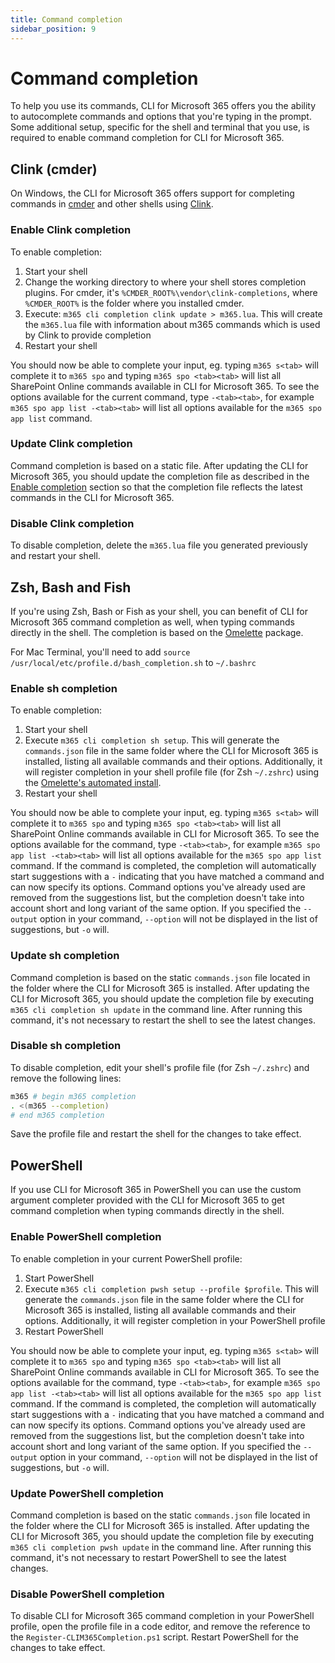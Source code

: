 ```yaml
---
title: Command completion
sidebar_position: 9
---
```


# Command completion

To help you use its commands, CLI for Microsoft 365 offers you the ability to autocomplete commands and options that you're typing in the prompt. Some additional setup, specific for the shell and terminal that you use, is required to enable command completion for CLI for Microsoft 365.

## Clink (cmder)

On Windows, the CLI for Microsoft 365 offers support for completing commands in [cmder](http://cmder.app) and other shells using [Clink](https://mridgers.github.io/clink/).

### Enable Clink completion

To enable completion:

1. Start your shell
1. Change the working directory to where your shell stores completion plugins. For cmder, it's `%CMDER_ROOT%\vendor\clink-completions`, where `%CMDER_ROOT%` is the folder where you installed cmder.
1. Execute: `m365 cli completion clink update > m365.lua`. This will create the `m365.lua` file with information about m365 commands which is used by Clink to provide completion
1. Restart your shell

You should now be able to complete your input, eg. typing `m365 s<tab>` will complete it to `m365 spo` and typing `m365 spo <tab><tab>` will list all SharePoint Online commands available in CLI for Microsoft 365. To see the options available for the current command, type `-<tab><tab>`, for example `m365 spo app list -<tab><tab>` will list all options available for the `m365 spo app list` command.

### Update Clink completion

Command completion is based on a static file. After updating the CLI for Microsoft 365, you should update the completion file as described in the [Enable completion](#enable-clink-completion) section so that the completion file reflects the latest commands in the CLI for Microsoft 365.

### Disable Clink completion

To disable completion, delete the `m365.lua` file you generated previously and restart your shell.

## Zsh, Bash and Fish

If you're using Zsh, Bash or Fish as your shell, you can benefit of CLI for Microsoft 365 command completion as well, when typing commands directly in the shell. The completion is based on the [Omelette](https://www.npmjs.com/package/omelette) package.

For Mac Terminal, you'll need to add `source /usr/local/etc/profile.d/bash_completion.sh` to `~/.bashrc`

### Enable sh completion

To enable completion:

1. Start your shell
1. Execute `m365 cli completion sh setup`. This will generate the `commands.json` file in the same folder where the CLI for Microsoft 365 is installed, listing all available commands and their options. Additionally, it will register completion in your shell profile file (for Zsh `~/.zshrc`) using the [Omelette's automated install](https://www.npmjs.com/package/omelette#automated-install).
1. Restart your shell

You should now be able to complete your input, eg. typing `m365 s<tab>` will complete it to `m365 spo` and typing `m365 spo <tab><tab>` will list all SharePoint Online commands available in CLI for Microsoft 365. To see the options available for the command, type `-<tab><tab>`, for example `m365 spo app list -<tab><tab>` will list all options available for the `m365 spo app list` command. If the command is completed, the completion will automatically start suggestions with a `-` indicating that you have matched a command and can now specify its options. Command options you've already used are removed from the suggestions list, but the completion doesn't take into account short and long variant of the same option. If you specified the `--output` option in your command, `--option` will not be displayed in the list of suggestions, but `-o` will.

### Update sh completion

Command completion is based on the static `commands.json` file located in the folder where the CLI for Microsoft 365 is installed. After updating the CLI for Microsoft 365, you should update the completion file by executing `m365 cli completion sh update` in the command line. After running this command, it's not necessary to restart the shell to see the latest changes.

### Disable sh completion

To disable completion, edit your shell's profile file (for Zsh `~/.zshrc`) and remove the following lines:

```sh
m365 # begin m365 completion
. <(m365 --completion)
# end m365 completion
```

Save the profile file and restart the shell for the changes to take effect.

## PowerShell

If you use CLI for Microsoft 365 in PowerShell you can use the custom argument completer provided with the CLI for Microsoft 365 to get command completion when typing commands directly in the shell.

### Enable PowerShell completion

To enable completion in your current PowerShell profile:

1. Start PowerShell
1. Execute `m365 cli completion pwsh setup --profile $profile`. This will generate the `commands.json` file in the same folder where the CLI for Microsoft 365 is installed, listing all available commands and their options. Additionally, it will register completion in your PowerShell profile
1. Restart PowerShell

You should now be able to complete your input, eg. typing `m365 s<tab>` will complete it to `m365 spo` and typing `m365 spo <tab><tab>` will list all SharePoint Online commands available in CLI for Microsoft 365. To see the options available for the command, type `-<tab><tab>`, for example `m365 spo app list -<tab><tab>` will list all options available for the `m365 spo app list` command. If the command is completed, the completion will automatically start suggestions with a `-` indicating that you have matched a command and can now specify its options. Command options you've already used are removed from the suggestions list, but the completion doesn't take into account short and long variant of the same option. If you specified the `--output` option in your command, `--option` will not be displayed in the list of suggestions, but `-o` will.

### Update PowerShell completion

Command completion is based on the static `commands.json` file located in the folder where the CLI for Microsoft 365 is installed. After updating the CLI for Microsoft 365, you should update the completion file by executing `m365 cli completion pwsh update` in the command line. After running this command, it's not necessary to restart PowerShell to see the latest changes.

### Disable PowerShell completion

To disable CLI for Microsoft 365 command completion in your PowerShell profile, open the profile file in a code editor, and remove the reference to the `Register-CLIM365Completion.ps1` script. Restart PowerShell for the changes to take effect.
